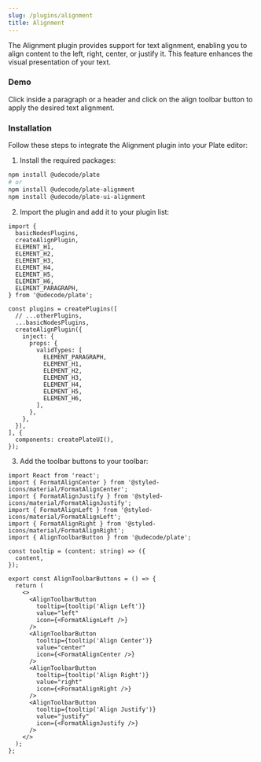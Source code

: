 ```yaml
---
slug: /plugins/alignment
title: Alignment
---
```


The Alignment plugin provides support for text alignment, enabling you to align content to the left, right, center, or justify it.
This feature enhances the visual presentation of your text.

### Demo

Click inside a paragraph or a header and click on the align toolbar button to apply the desired text alignment.





<AlignmentSandpack />


### Installation

Follow these steps to integrate the Alignment plugin into your Plate editor:


1. Install the required packages:

```bash npm2yarn
npm install @udecode/plate
# or
npm install @udecode/plate-alignment
npm install @udecode/plate-ui-alignment
```

2. Import the plugin and add it to your plugin list:

```tsx
import {
  basicNodesPlugins,
  createAlignPlugin,
  ELEMENT_H1,
  ELEMENT_H2,
  ELEMENT_H3,
  ELEMENT_H4,
  ELEMENT_H5,
  ELEMENT_H6,
  ELEMENT_PARAGRAPH,
} from '@udecode/plate';

const plugins = createPlugins([
  // ...otherPlugins,
  ...basicNodesPlugins,
  createAlignPlugin({
    inject: {
      props: {
        validTypes: [
          ELEMENT_PARAGRAPH,
          ELEMENT_H1,
          ELEMENT_H2,
          ELEMENT_H3,
          ELEMENT_H4,
          ELEMENT_H5,
          ELEMENT_H6,
        ],
      },
    },
  }),
], {
  components: createPlateUI(),
});
```

3. Add the toolbar buttons to your toolbar:

```tsx
import React from 'react';
import { FormatAlignCenter } from '@styled-icons/material/FormatAlignCenter';
import { FormatAlignJustify } from '@styled-icons/material/FormatAlignJustify';
import { FormatAlignLeft } from '@styled-icons/material/FormatAlignLeft';
import { FormatAlignRight } from '@styled-icons/material/FormatAlignRight';
import { AlignToolbarButton } from '@udecode/plate';

const tooltip = (content: string) => ({
  content,
});

export const AlignToolbarButtons = () => {
  return (
    <>
      <AlignToolbarButton
        tooltip={tooltip('Align Left')}
        value="left"
        icon={<FormatAlignLeft />}
      />
      <AlignToolbarButton
        tooltip={tooltip('Align Center')}
        value="center"
        icon={<FormatAlignCenter />}
      />
      <AlignToolbarButton
        tooltip={tooltip('Align Right')}
        value="right"
        icon={<FormatAlignRight />}
      />
      <AlignToolbarButton
        tooltip={tooltip('Align Justify')}
        value="justify"
        icon={<FormatAlignJustify />}
      />
    </>
  );
};
```
